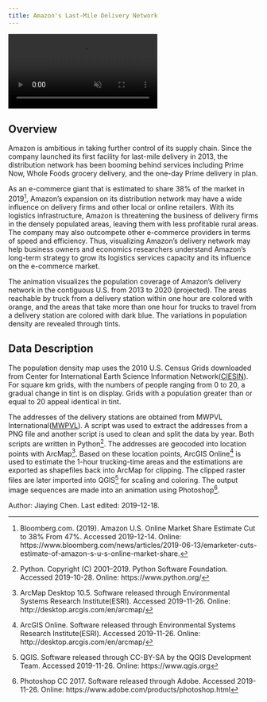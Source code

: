 ```yaml
---
title: Amazon's Last-Mile Delivery Network
---
```


<!-- VIDEO ON LOOP: see styles.css for formatting -->
<div class="video-wrapper">
  <video id="chenvideo" controls preload="true" autoplay loop muted>
    <source src="http://drdavis.space/teaching/ds/sdd/media/2019/12/warehouse.mp4" type="video/mp4" >
  </video>
</div>

## Overview
Amazon is ambitious in taking further control of its supply chain. Since the company launched its first facility for last-mile delivery in 2013, the distribution network has been booming behind services including Prime Now, Whole Foods grocery delivery, and the one-day Prime delivery in plan.

As an e-commerce giant that is estimated to share 38% of the market in 2019[^stats], Amazon's expansion on its distribution network may have a wide influence on delivery firms and other local or online retailers. With its logistics infrastructure, Amazon is threatening the business of delivery firms in the densely populated areas, leaving them with less profitable rural areas. The company may also outcompete other e-commerce providers in terms of speed and efficiency. Thus, visualizing Amazon's delivery network may help business owners and economics researchers understand Amazon's long-term strategy to grow its logistics services capacity and its influence on the e-commerce market.

The animation visualizes the population coverage of Amazon's delivery network in the contiguous U.S. from 2013 to 2020 (projected). The areas reachable by truck from a delivery station within one hour are colored with orange, and the areas that take more than one hour for trucks to travel from a delivery station are colored with dark blue. The variations in population density are revealed through tints.

## Data Description
The population density map uses the 2010 U.S. Census Grids downloaded from Center for International Earth Science Information Network([CIESIN](https://sedac.ciesin.columbia.edu/data/set/usgrid-summary-file1-2010)). For square km grids, with the numbers of people ranging from 0 to 20, a gradual change in tint is on display. Grids with a population greater than or equal to 20 appeal identical in tint.

The addresses of the delivery stations are obtained from MWPVL International([MWPVL](http://www.mwpvl.com/html/amazon_com.html)). A script was used to extract the addresses from a PNG file and another script is used to clean and split the data by year. Both scripts are written in Python[^python]. The addresses are geocoded into location points with ArcMap[^arcmap]. Based on these location points, ArcGIS Online[^arcOn] is used to estimate the 1-hour trucking-time areas and the estimations are exported as shapefiles back into ArcMap for clipping. The clipped raster files are later imported into QGIS[^qgis] for scaling and coloring. The output image sequences are made into an animation using Photoshop[^ps].

<div class="credit-line">
Author: Jiaying Chen.
Last edited: 2019-12-18.
</div>

[^stats]:Bloomberg.com. (2019). Amazon U.S. Online Market Share Estimate Cut to 38% From 47%. Accessed 2019-12-14. Online: https://www.bloomberg.com/news/articles/2019-06-13/emarketer-cuts-estimate-of-amazon-s-u-s-online-market-share.
[^arcmap]: ArcMap Desktop 10.5. Software released through Environmental Systems Research Institute(ESRI). Accessed 2019-11-26. Online: http://desktop.arcgis.com/en/arcmap/
[^python]: Python. Copyright (C) 2001--2019. Python Software Foundation. Accessed 2019-10-28. Online: https://www.python.org/
[^arcOn]: ArcGIS Online. Software released through Environmental Systems Research Institute(ESRI). Accessed 2019-11-26. Online: http://desktop.arcgis.com/en/arcmap/
[^qgis]: QGIS. Software released through CC-BY-SA by the QGIS Development Team. Accessed 2019-11-26. Online: https://www.qgis.org
[^ps]: Photoshop CC 2017. Software released through Adobe. Accessed 2019-11-26. Online: https://www.adobe.com/products/photoshop.html
